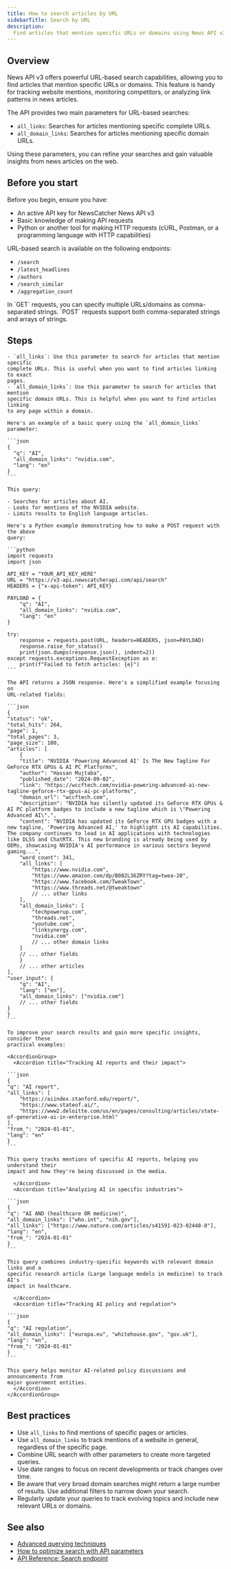 ```yaml
---
title: How to search articles by URL
sidebarTitle: Search by URL
description:
  Find articles that mention specific URLs or domains using News API v3
---
```


## Overview

News API v3 offers powerful URL-based search capabilities, allowing you to find
articles that mention specific URLs or domains. This feature is handy for
tracking website mentions, monitoring competitors, or analyzing link patterns in
news articles.

The API provides two main parameters for URL-based searches:

- `all_links`: Searches for articles mentioning specific complete URLs.
- `all_domain_links`: Searches for articles mentioning specific domain URLs.

Using these parameters, you can refine your searches and gain valuable insights
from news articles on the web.

## Before you start

Before you begin, ensure you have:

- An active API key for NewsCatcher News API v3
- Basic knowledge of making API requests
- Python or another tool for making HTTP requests (cURL, Postman, or a
  programming language with HTTP capabilities)

URL-based search is available on the following endpoints:

- `/search`
- `/latest_headlines`
- `/authors`
- `/search_similar`
- `/aggregation_count`

<Note>
  In `GET` requests, you can specify multiple URLs/domains as comma-separated
  strings. `POST` requests support both comma-separated strings and arrays of
  strings.
</Note>

## Steps

<Steps>
  <Step title="Understand URL search parameters">

    - `all_links`: Use this parameter to search for articles that mention specific
    complete URLs. This is useful when you want to find articles linking to exact
    pages.
    - `all_domain_links`: Use this parameter to search for articles that mention
    specific domain URLs. This is helpful when you want to find articles linking
    to any page within a domain.

  </Step>
  <Step title="Construct your query">

    Here's an example of a basic query using the `all_domain_links` parameter:

    ```json
    {
      "q": "AI",
      "all_domain_links": "nvidia.com",
      "lang": "en"
    }
    ```

    This query:

    - Searches for articles about AI.
    - Looks for mentions of the NVIDIA website.
    - Limits results to English language articles.

  </Step>
  <Step title="Make an API request">

    Here's a Python example demonstrating how to make a POST request with the above
    query:

    ```python
    import requests
    import json

    API_KEY = "YOUR_API_KEY_HERE"
    URL = "https://v3-api.newscatcherapi.com/api/search"
    HEADERS = {"x-api-token": API_KEY}

    PAYLOAD = {
        "q": "AI",
        "all_domain_links": "nvidia.com",
        "lang": "en"
    }

    try:
        response = requests.post(URL, headers=HEADERS, json=PAYLOAD)
        response.raise_for_status()
        print(json.dumps(response.json(), indent=2))
    except requests.exceptions.RequestException as e:
        print(f"Failed to fetch articles: {e}")
    ```

  </Step>
  <Step title="Analyze the results">

    The API returns a JSON response. Here's a simplified example focusing on
    URL-related fields:

    ```json
    {
    "status": "ok",
    "total_hits": 264,
    "page": 1,
    "total_pages": 3,
    "page_size": 100,
    "articles": [
        {
        "title": "NVIDIA 'Powering Advanced AI' Is The New Tagline For GeForce RTX GPUs & AI PC Platforms",
        "author": "Hassan Mujtaba",
        "published_date": "2024-09-02",
        "link": "https://wccftech.com/nvidia-powering-advanced-ai-new-tagline-geforce-rtx-gpus-ai-pc-platforms",
        "domain_url": "wccftech.com",
        "description": "NVIDIA has silently updated its GeForce RTX GPUs & AI PC platform badges to include a new tagline which is \"Powering Advanced AI\".",
        "content": "NVIDIA has updated its GeForce RTX GPU badges with a new tagline, 'Powering Advanced AI,' to highlight its AI capabilities. The company continues to lead in AI applications with technologies like DLSS and ChatRTX. This new branding is already being used by OEMs, showcasing NVIDIA's AI performance in various sectors beyond gaming...",
        "word_count": 341,
        "all_links": [
            "https://www.nvidia.com",
            "https://www.amazon.com/dp/B082L36ZRY?tag=twea-20",
            "https://www.facebook.com/TweakTown",
            "https://www.threads.net/@tweaktown"
            // ... other links
        ],
        "all_domain_links": [
            "techpowerup.com",
            "threads.net",
            "youtube.com",
            "linksynergy.com",
            "nvidia.com"
            // ... other domain links
        ]
        // ... other fields
        }
        // ... other articles
    ],
    "user_input": {
        "q": "AI",
        "lang": ["en"],
        "all_domain_links": ["nvidia.com"]
        // ... other fields
    }
    }
    ```

  </Step>
  <Step title="Refine your URL search">

    To improve your search results and gain more specific insights, consider these
    practical examples:

    <AccordionGroup>
      <Accordion title="Tracking AI reports and their impact">

    ```json
    {
    "q": "AI report",
    "all_links": [
        "https://aiindex.stanford.edu/report/",
        "https://www.stateof.ai/",
        "https://www2.deloitte.com/us/en/pages/consulting/articles/state-of-generative-ai-in-enterprise.html"
    ],
    "from_": "2024-01-01",
    "lang": "en"
    }
    ```

    This query tracks mentions of specific AI reports, helping you understand their
    impact and how they're being discussed in the media.

      </Accordion>
      <Accordion title="Analyzing AI in specific industries">

    ```json
    {
    "q": "AI AND (healthcare OR medicine)",
    "all_domain_links": ["who.int", "nih.gov"],
    "all_links": ["https://www.nature.com/articles/s41591-023-02448-8"],
    "lang": "en",
    "from_": "2024-01-01"
    }
    ```

    This query combines industry-specific keywords with relevant domain links and a
    specific research article (Large language models in medicine) to track AI's
    impact in healthcare.

      </Accordion>
      <Accordion title="Tracking AI policy and regulation">

    ```json
    {
    "q": "AI regulation",
    "all_domain_links": ["europa.eu", "whitehouse.gov", "gov.uk"],
    "lang": "en",
    "from_": "2024-01-01"
    }
    ```

    This query helps monitor AI-related policy discussions and announcements from
    major government entities.
      </Accordion>
    </AccordionGroup>

  </Step>
</Steps>

## Best practices

- Use `all_links` to find mentions of specific pages or articles.
- Use `all_domain_links` to track mentions of a website in general, regardless
  of the specific page.
- Combine URL search with other parameters to create more targeted queries.
- Use date ranges to focus on recent developments or track changes over time.
- Be aware that very broad domain searches might return a large number of
  results. Use additional filters to narrow down your search.
- Regularly update your queries to track evolving topics and include new
  relevant URLs or domains.

## See also

- [Advanced querying techniques](/v3/documentation/guides-and-concepts/advanced-querying)
- [How to optimize search with API parameters](/v3/documentation/how-to/optimize-search)
- [API Reference: Search endpoint](/v3/api-reference/endpoints/search/search-articles-post)

